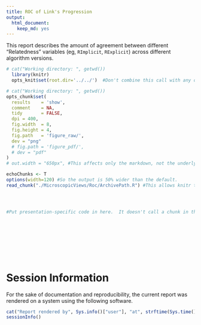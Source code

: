 ```yaml
---
title: ROC of Link's Progression
output:
  html_document:
    keep_md: yes
---
```


This report describes the amount of agreement between different "Relatedness" variables (eg, `RImplicit`, `RExplicit`) across different algorithm versions.

<!--  Set the working directory to the repository's base directory; this assumes the report is nested inside of two directories.-->
```r
# cat("Working directory: ", getwd())
  library(knitr)
  opts_knit$set(root.dir='../../')  #Don't combine this call with any other chunk -especially one that uses file paths.
```

<!-- Set the report-wide options, and point to the external code file. -->
```r
# cat("Working directory: ", getwd())
opts_chunk$set(
  results    = 'show', 
  comment    = NA, 
  tidy       = FALSE,
  dpi = 400,
  fig.width  = 8, 
  fig.height = 4, 
  fig.path   = 'figure_raw/',
  dev = "png"
  # fig.path = 'figure_pdf/',
  # dev = "pdf"
)
# out.width = "650px", #This affects only the markdown, not the underlying png file.  The height will be scaled appropriately.

echoChunks <- T
options(width=120) #So the output is 50% wider than the default.
read_chunk("./MicroscopicViews/Roc/ArchivePath.R") #This allows knitr to call chunks tagged in the underlying *.R file.

```

<!-- Load the sources.  Suppress the output when loading sources. --> 
```r
```

<!-- Load 'sourced' R files.  Suppress the output when loading packages. --> 
```r
```

<!-- Load any global functions and variables declared in the R file.  Suppress the output. --> 
```r
```

<!-- Declare any global functions specific to a Rmd output.  Suppress the output. --> 
```r
#Put presentation-specific code in here.  It doesn't call a chunk in the codebehind file.
```

<!-- Load the datasets.   -->
```r
```

<!-- Tweak the datasets.   -->
```r
```


```r
```

```r
```

```r
```

```r
```

```r
```

```r
```


# Session Information
For the sake of documentation and reproducibility, the current report was rendered on a system using the following software.

```r
cat("Report rendered by", Sys.info()["user"], "at", strftime(Sys.time(), "%Y-%m-%d, %H:%M %z"))
sessionInfo()
```
